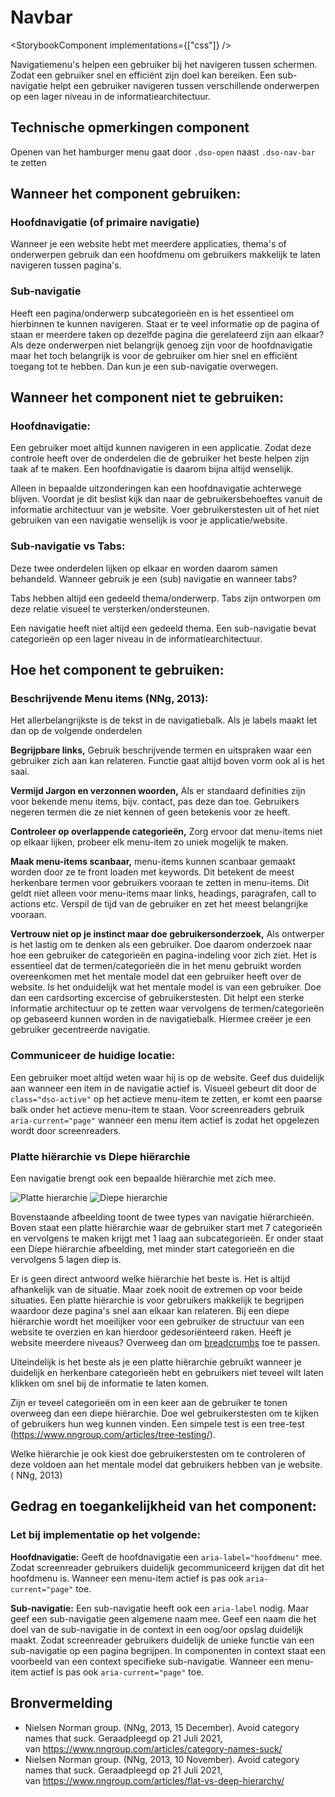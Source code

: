 
# Navbar

<StorybookComponent implementations={["css"]} />

Navigatiemenu's helpen een gebruiker bij het navigeren tussen schermen. Zodat een gebruiker snel en efficiënt zijn doel kan bereiken. Een sub-navigatie helpt een gebruiker navigeren tussen verschillende onderwerpen op een lager niveau in de informatiearchitectuur.

## Technische opmerkingen component

Openen van het hamburger menu gaat door `.dso-open` naast `.dso-nav-bar` te zetten

## Wanneer het component gebruiken:

### Hoofdnavigatie (of primaire navigatie)

Wanneer je een website hebt met meerdere applicaties, thema's of onderwerpen gebruik dan een hoofdmenu om gebruikers makkelijk te laten navigeren tussen pagina's.

### Sub-navigatie

Heeft een pagina/onderwerp subcategorieën en is het essentieel om hierbinnen te kunnen navigeren. Staat er te veel informatie op de pagina of staan er meerdere taken op dezelfde pagina die gerelateerd zijn aan elkaar?
Als deze onderwerpen niet belangrijk genoeg zijn voor de hoofdnavigatie maar het toch belangrijk is voor de gebruiker om hier snel en efficiënt toegang tot te hebben. Dan kun je een sub-navigatie overwegen.

## Wanneer het component niet te gebruiken:

### Hoofdnavigatie:

Een gebruiker moet altijd kunnen navigeren in een applicatie. Zodat deze controle heeft over de onderdelen die de gebruiker het beste helpen zijn taak af te maken. Een hoofdnavigatie is daarom bijna altijd wenselijk.

Alleen in bepaalde uitzonderingen kan een hoofdnavigatie achterwege blijven. Voordat je dit beslist kijk dan naar de gebruikersbehoeftes vanuit de informatie architectuur van je website. Voer gebruikerstesten uit of het niet gebruiken van een navigatie wenselijk is voor je applicatie/website.

### Sub-navigatie vs Tabs:

Deze twee onderdelen lijken op elkaar en worden daarom samen behandeld. Wanneer gebruik je een (sub) navigatie en wanneer tabs?

Tabs hebben altijd een gedeeld thema/onderwerp. Tabs zijn ontworpen om deze relatie visueel te versterken/ondersteunen.

Een navigatie heeft niet altijd een gedeeld thema. Een sub-navigatie bevat categorieën op een lager niveau in de informatiearchitectuur.

## Hoe het component te gebruiken:

### Beschrijvende Menu items (NNg, 2013):

Het allerbelangrijkste is de tekst in de navigatiebalk. Als je labels maakt let dan op de volgende onderdelen

**Begrijpbare links,**
Gebruik beschrijvende termen en uitspraken waar een gebruiker zich aan kan relateren. Functie gaat altijd boven vorm ook al is het saai.

**Vermijd Jargon en verzonnen woorden,**
Als er standaard definities zijn voor bekende menu items, bijv. contact, pas deze dan toe. Gebruikers negeren termen die ze niet kennen of geen betekenis voor ze heeft.

**Controleer op overlappende categorieën,**
Zorg ervoor dat menu-items niet op elkaar lijken, probeer elk menu-item zo uniek mogelijk te maken.

**Maak menu-items scanbaar,**
menu-items kunnen scanbaar gemaakt worden door ze te front loaden met keywords. Dit betekent de meest herkenbare termen voor gebruikers vooraan te zetten in menu-items. Dit geldt niet alleen voor menu-items maar links, headings, paragrafen, call to actions etc. Verspil de tijd van de gebruiker en zet het meest belangrijke vooraan.

**Vertrouw niet op je instinct maar doe gebruikersonderzoek,**
Als ontwerper is het lastig om te denken als een gebruiker. Doe daarom onderzoek naar hoe een gebruiker de categorieën en pagina-indeling voor zich ziet. Het is essentieel dat de termen/categorieën die in het menu gebruikt worden overeenkomen met het mentale model dat een gebruiker heeft over de website. Is het onduidelijk wat het mentale model is van een gebruiker. Doe dan een cardsorting excercise of gebruikerstesten. Dit helpt een sterke informatie architectuur op te zetten waar vervolgens de termen/categorieën op gebaseerd kunnen worden in de navigatiebalk. Hiermee creëer je een gebruiker gecentreerde navigatie.

### Communiceer de huidige locatie:

Een gebruiker moet altijd weten waar hij is op de website. Geef dus duidelijk aan wanneer een item in de navigatie actief is. Visueel gebeurt dit door de `class="dso-active"` op het actieve menu-item te zetten, er komt een paarse balk onder het actieve menu-item te staan. Voor screenreaders gebruik `aria-current="page"` wanneer een menu item actief is zodat het opgelezen wordt door screenreaders.

### Platte hiërarchie vs Diepe hiërarchie

Een navigatie brengt ook een bepaalde hiërarchie met zich mee.

![Platte hierarchie](/docs/images/flat-hierarchy.png)
![Diepe hierarchie](/docs/images/deep-hierarchy.png)

Bovenstaande afbeelding toont de twee types van navigatie hiërarchieën. Boven staat een platte hiërarchie waar de gebruiker start met 7 categorieën en vervolgens te maken krijgt met 1 laag aan subcategorieën. Er onder staat een Diepe hiërarchie afbeelding, met minder start categorieën en die vervolgens 5 lagen diep is.

Er is geen direct antwoord welke hiërarchie het beste is. Het is altijd afhankelijk van de situatie. Maar zoek nooit de extremen op voor beide situaties.
Een platte hiërarchie is voor gebruikers makkelijk te begrijpen waardoor deze pagina's snel aan elkaar kan relateren. Bij een diepe hiërarchie wordt het moeilijker voor een gebruiker de structuur van een website te overzien en kan hierdoor gedesoriënteerd raken. Heeft je website meerdere niveaus? Overweeg dan om [breadcrumbs](/components/breadcrumbs) toe te passen.

Uiteindelijk is het beste als je een platte hiërarchie gebruikt wanneer je duidelijk en herkenbare categorieën hebt en gebruikers niet teveel wilt laten klikken om snel bij de informatie te laten komen.

Zijn er teveel categorieën om in een keer aan de gebruiker te tonen overweeg dan een diepe hiërarchie. Doe wel gebruikerstesten om te kijken of gebruikers hun weg kunnen vinden. Een simpele test is een tree-test (https://www.nngroup.com/articles/tree-testing/).

Welke hiërarchie je ook kiest doe gebruikerstesten om te controleren of deze voldoen aan het mentale model dat gebruikers hebben van je website. ( NNg, 2013)

## Gedrag en toegankelijkheid van het component:

### Let bij implementatie op het volgende: 

**Hoofdnavigatie:**
Geeft de hoofdnavigatie een `aria-label="hoofdmenu"` mee. Zodat screenreader gebruikers duidelijk gecommuniceerd krijgen dat dit het hoofdmenu is. Wanneer een menu-item actief is pas ook `aria-current="page"` toe.

**Sub-navigatie:**
Een sub-navigatie heeft ook een `aria-label` nodig. Maar geef een sub-navigatie geen algemene naam mee. Geef een naam die het doel van de sub-navigatie in de context in een oog/oor opslag duidelijk maakt. Zodat screenreader gebruikers duidelijk de unieke functie van een sub-navigatie op een pagina begrijpen. In componenten in context staat een voorbeeld van een context specifieke sub-navigatie. Wanneer een menu-item actief is pas ook `aria-current="page"` toe.

## Bronvermelding

- Nielsen Norman group. (NNg, 2013, 15 December). Avoid category names that suck. Geraadpleegd op 21 Juli 2021, van https://www.nngroup.com/articles/category-names-suck/
- Nielsen Norman group. (NNg, 2013, 10 November). Avoid category names that suck. Geraadpleegd op 21 Juli 2021, van https://www.nngroup.com/articles/flat-vs-deep-hierarchy/
